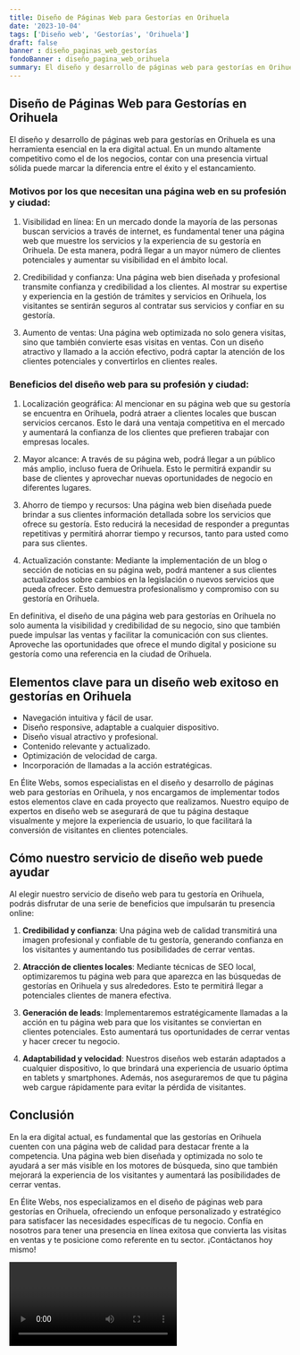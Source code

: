 ```yaml
---
title: Diseño de Páginas Web para Gestorías en Orihuela
date: '2023-10-04'
tags: ['Diseño web', 'Gestorías', 'Orihuela']
draft: false
banner : diseño_paginas_web_gestorías
fondoBanner : diseño_pagina_web_orihuela
summary: El diseño y desarrollo de páginas web para gestorías en Orihuela es una herramienta esencial en la era digital actual. En un mundo altamente competitivo como el de los negocios, contar con una presencia virtual sólida puede marcar la diferencia entre el éxito y el estancamiento. 
---
```


## Diseño de Páginas Web para Gestorías en Orihuela

El diseño y desarrollo de páginas web para gestorías en Orihuela es una herramienta esencial en la era digital actual. En un mundo altamente competitivo como el de los negocios, contar con una presencia virtual sólida puede marcar la diferencia entre el éxito y el estancamiento. 

### Motivos por los que necesitan una página web en su profesión y ciudad:

1. Visibilidad en línea: En un mercado donde la mayoría de las personas buscan servicios a través de internet, es fundamental tener una página web que muestre los servicios y la experiencia de su gestoría en Orihuela. De esta manera, podrá llegar a un mayor número de clientes potenciales y aumentar su visibilidad en el ámbito local.

2. Credibilidad y confianza: Una página web bien diseñada y profesional transmite confianza y credibilidad a los clientes. Al mostrar su expertise y experiencia en la gestión de trámites y servicios en Orihuela, los visitantes se sentirán seguros al contratar sus servicios y confiar en su gestoría.

3. Aumento de ventas: Una página web optimizada no solo genera visitas, sino que también convierte esas visitas en ventas. Con un diseño atractivo y llamado a la acción efectivo, podrá captar la atención de los clientes potenciales y convertirlos en clientes reales.

### Beneficios del diseño web para su profesión y ciudad:

1. Localización geográfica: Al mencionar en su página web que su gestoría se encuentra en Orihuela, podrá atraer a clientes locales que buscan servicios cercanos. Esto le dará una ventaja competitiva en el mercado y aumentará la confianza de los clientes que prefieren trabajar con empresas locales.

2. Mayor alcance: A través de su página web, podrá llegar a un público más amplio, incluso fuera de Orihuela. Esto le permitirá expandir su base de clientes y aprovechar nuevas oportunidades de negocio en diferentes lugares.

3. Ahorro de tiempo y recursos: Una página web bien diseñada puede brindar a sus clientes información detallada sobre los servicios que ofrece su gestoría. Esto reducirá la necesidad de responder a preguntas repetitivas y permitirá ahorrar tiempo y recursos, tanto para usted como para sus clientes.

4. Actualización constante: Mediante la implementación de un blog o sección de noticias en su página web, podrá mantener a sus clientes actualizados sobre cambios en la legislación o nuevos servicios que pueda ofrecer. Esto demuestra profesionalismo y compromiso con su gestoría en Orihuela.

En definitiva, el diseño de una página web para gestorías en Orihuela no solo aumenta la visibilidad y credibilidad de su negocio, sino que también puede impulsar las ventas y facilitar la comunicación con sus clientes. Aproveche las oportunidades que ofrece el mundo digital y posicione su gestoría como una referencia en la ciudad de Orihuela.

<GifSeo />

<Cta />

## Elementos clave para un diseño web exitoso en gestorías en Orihuela

- Navegación intuitiva y fácil de usar.
- Diseño responsive, adaptable a cualquier dispositivo.
- Diseño visual atractivo y profesional.
- Contenido relevante y actualizado.
- Optimización de velocidad de carga.
- Incorporación de llamadas a la acción estratégicas.

En Élite Webs, somos especialistas en el diseño y desarrollo de páginas web para gestorías en Orihuela, y nos encargamos de implementar todos estos elementos clave en cada proyecto que realizamos. Nuestro equipo de expertos en diseño web se asegurará de que tu página destaque visualmente y mejore la experiencia de usuario, lo que facilitará la conversión de visitantes en clientes potenciales.

## Cómo nuestro servicio de diseño web puede ayudar

Al elegir nuestro servicio de diseño web para tu gestoría en Orihuela, podrás disfrutar de una serie de beneficios que impulsarán tu presencia online:

1. **Credibilidad y confianza**: Una página web de calidad transmitirá una imagen profesional y confiable de tu gestoría, generando confianza en los visitantes y aumentando tus posibilidades de cerrar ventas.

2. **Atracción de clientes locales**: Mediante técnicas de SEO local, optimizaremos tu página web para que aparezca en las búsquedas de gestorías en Orihuela y sus alrededores. Esto te permitirá llegar a potenciales clientes de manera efectiva.

3. **Generación de leads**: Implementaremos estratégicamente llamadas a la acción en tu página web para que los visitantes se conviertan en clientes potenciales. Esto aumentará tus oportunidades de cerrar ventas y hacer crecer tu negocio.

4. **Adaptabilidad y velocidad**: Nuestros diseños web estarán adaptados a cualquier dispositivo, lo que brindará una experiencia de usuario óptima en tablets y smartphones. Además, nos aseguraremos de que tu página web cargue rápidamente para evitar la pérdida de visitantes.

## Conclusión

En la era digital actual, es fundamental que las gestorías en Orihuela cuenten con una página web de calidad para destacar frente a la competencia. Una página web bien diseñada y optimizada no solo te ayudará a ser más visible en los motores de búsqueda, sino que también mejorará la experiencia de los visitantes y aumentará las posibilidades de cerrar ventas.

En Élite Webs, nos especializamos en el diseño de páginas web para gestorías en Orihuela, ofreciendo un enfoque personalizado y estratégico para satisfacer las necesidades específicas de tu negocio. Confía en nosotros para tener una presencia en línea exitosa que convierta las visitas en ventas y te posicione como referente en tu sector. ¡Contáctanos hoy mismo!

<Video />

<CtaBot job='Gestorías' city='Orihuela'/>

<Gmaps query='Orihuela+españa+maps' />